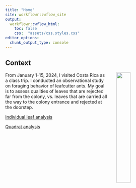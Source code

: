```yaml
---
title: "Home"
site: workflowr::wflow_site
output:
  workflowr::wflow_html:
    toc: false
    css:  "assets/css.styles.css"
editor_options:
  chunk_output_type: console
---
```


## Context
![](assets/google_image.jpeg){style="float:right; margin-left: 5%; fig-align:right; width:30%;" fig-alt="\"*Atta cephalotes* lifting a cut leaf fragment"}

From January 1-15, 2024, I visited Costa Rica as a class trip. I conducted an observational study on foraging behavior of leafcutter ants. My goal is to assess qualities of leaves that are rejected far from the colony, vs. leaves that are carried all the way to the colony entrance and rejected at the doorstep.



[Individual leaf analysis](area_analysis.html)

[Quadrat analysis](quadrat_analysis.html)

